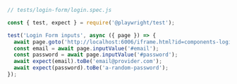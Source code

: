 ```js
// tests/login-form/login.spec.js

const { test, expect } = require('@playwright/test');

test('Login Form inputs', async ({ page }) => {
  await page.goto('http://localhost:6006/iframe.html?id=components-login-form--example');
  const email = await page.inputValue('#email');
  const password = await page.inputValue('#password');
  await expect(email).toBe('email@provider.com');
  await expect(password).toBe('a-random-password');
});
```